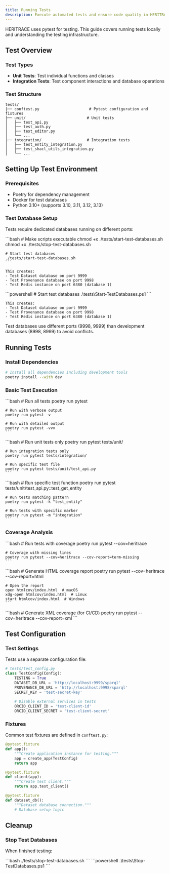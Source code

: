 ```yaml
---
title: Running Tests
description: Execute automated tests and ensure code quality in HERITRACE
---
```



HERITRACE uses pytest for testing. This guide covers running tests locally and understanding the testing infrastructure.

## Test Overview

### Test Types

- **Unit Tests**: Test individual functions and classes
- **Integration Tests**: Test component interactions and database operations

### Test Structure

```
tests/
├── conftest.py                      # Pytest configuration and fixtures
├── unit/                           # Unit tests
│   ├── test_api.py
│   ├── test_auth.py
│   ├── test_editor.py
│   └── ...
├── integration/                    # Integration tests
│   ├── test_entity_integration.py
│   ├── test_shacl_utils_integration.py
│   └── ...
```

## Setting Up Test Environment

### Prerequisites

- Poetry for dependency management
- Docker for test databases
- Python 3.10+ (supports 3.10, 3.11, 3.12, 3.13)

### Test Database Setup

Tests require dedicated databases running on different ports:

<Tabs>
  <TabItem label="Linux/MacOS">
    ```bash
    # Make scripts executable
    chmod +x ./tests/start-test-databases.sh
    chmod +x ./tests/stop-test-databases.sh
    
    # Start test databases
    ./tests/start-test-databases.sh
    ```
    
    This creates:
    - Test Dataset database on port 9999
    - Test Provenance database on port 9998
    - Test Redis instance on port 6380 (database 1)
  </TabItem>
  <TabItem label="Windows PowerShell">
    ```powershell
    # Start test databases
    .\tests\Start-TestDatabases.ps1
    ```
    
    This creates:
    - Test Dataset database on port 9999
    - Test Provenance database on port 9998
    - Test Redis instance on port 6380 (database 1)
  </TabItem>
</Tabs>

<Aside type="caution" title="Port Separation">
Test databases use different ports (9998, 9999) than development databases (8998, 8999) to avoid conflicts.
</Aside>

## Running Tests

### Install Dependencies

```bash
# Install all dependencies including development tools
poetry install --with dev
```

### Basic Test Execution

<Tabs>
  <TabItem label="All Tests">
    ```bash
    # Run all tests
    poetry run pytest
    
    # Run with verbose output
    poetry run pytest -v
    
    # Run with detailed output
    poetry run pytest -vvv
    ```
  </TabItem>
  <TabItem label="Specific Test Files">
    ```bash
    # Run unit tests only
    poetry run pytest tests/unit/
    
    # Run integration tests only
    poetry run pytest tests/integration/
    
    # Run specific test file
    poetry run pytest tests/unit/test_api.py
    ```
  </TabItem>
  <TabItem label="Specific Test Cases">
    ```bash
    # Run specific test function
    poetry run pytest tests/unit/test_api.py::test_get_entity
    
    # Run tests matching pattern
    poetry run pytest -k "test_entity"
    
    # Run tests with specific marker
    poetry run pytest -m "integration"
    ```
  </TabItem>
</Tabs>

### Coverage Analysis

<Tabs>
  <TabItem label="Basic Coverage">
    ```bash
    # Run tests with coverage
    poetry run pytest --cov=heritrace
    
    # Coverage with missing lines
    poetry run pytest --cov=heritrace --cov-report=term-missing
    ```
  </TabItem>
  <TabItem label="HTML Coverage Report">
    ```bash
    # Generate HTML coverage report
    poetry run pytest --cov=heritrace --cov-report=html
    
    # Open the report
    open htmlcov/index.html  # macOS
    xdg-open htmlcov/index.html  # Linux
    start htmlcov/index.html  # Windows
    ```
  </TabItem>
  <TabItem label="XML Coverage">
    ```bash
    # Generate XML coverage (for CI/CD)
    poetry run pytest --cov=heritrace --cov-report=xml
    ```
  </TabItem>
</Tabs>

## Test Configuration

### Test Settings

Tests use a separate configuration file:

```python
# tests/test_config.py
class TestConfig(Config):
    TESTING = True
    DATASET_DB_URL = 'http://localhost:9999/sparql'
    PROVENANCE_DB_URL = 'http://localhost:9998/sparql'
    SECRET_KEY = 'test-secret-key'
    
    # Disable external services in tests
    ORCID_CLIENT_ID = 'test-client-id'
    ORCID_CLIENT_SECRET = 'test-client-secret'
```

### Fixtures

Common test fixtures are defined in `conftest.py`:

```python
@pytest.fixture
def app():
    """Create application instance for testing."""
    app = create_app(TestConfig)
    return app

@pytest.fixture
def client(app):
    """Create test client."""
    return app.test_client()

@pytest.fixture
def dataset_db():
    """Dataset database connection."""
    # Database setup logic
```

## Cleanup

### Stop Test Databases

When finished testing:

<Tabs>
  <TabItem label="Linux/MacOS">
    ```bash
    ./tests/stop-test-databases.sh
    ```
  </TabItem>
  <TabItem label="Windows PowerShell">
    ```powershell
    .\tests\Stop-TestDatabases.ps1
    ```
  </TabItem>
</Tabs>